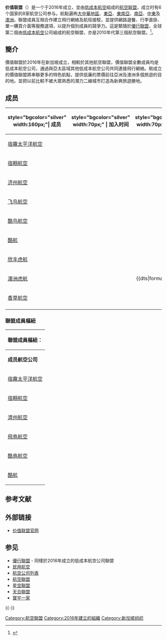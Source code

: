 {{expand|time=2016-05-20T03:39:09+00:00}}

{{Infobox Airline alliance
| alliance = 价值联盟
| eng_name = Value Alliance
| logo = Value Alliance Logo.png
| size = 250px
| launch_date = 2016年5月16日
| full_members = 6
| sponsored_members = 
| future_members = 
| airports = 160
| countries = 20
| annual_passengers = 
| annual_RPK = 
| fleet =176
| key_people = 
| alliance_slogan = 輕鬆去旅行（Easy to travel）
| headquarters = {{SIN}}
| website = http://www.valuealliance.com
| site_name = www.valuealliance.com
}}

'''价值联盟'''（{{lang-en|'''Value Alliance'''}}）是一个于2016年成立，並由[[低成本航空|低成本航空]]組成的[[航空联盟|航空联盟]]，成立时有6个国家的8家航空公司参与。航點遍佈[[大中華地區|大中華地區]]、[[東亞|東亞]]、[[東南亞|東南亞]]、[[南亞|南亞]]、[[中東|中東]]及[[澳洲|澳洲]]。聯盟成員互相合作建立飛行網絡及航班接駁，並提供網路選餐、行李直掛、單一購買介面等服務選項，以提升個別成員的競爭力。這是緊隨於[[優行聯盟|優行聯盟]]，全球第二個由[[低成本航空|低成本航空]]公司組成的航空聯盟，亦是2010年代第三個航空聯盟。<ref>{{Cite web |url=http://news.carnoc.com/list/345/345347.html |title=8家廉航组成价值联盟 抱团取暖拓展亚太市场 |accessdate=2016-05-20 |archive-date=2019-05-12 |archive-url=https://web.archive.org/web/20190512011059/http://news.carnoc.com/list/345/345347.html |dead-url=no }}</ref>。

==簡介==
價值聯盟於2016年在新加坡成立，相較於其他航空聯盟，價值聯盟全數成員均是低成本航空公司，通過與亞太區域其他低成本航空公司共同連接飛行網絡。剛成立的價值聯盟將串聯更多的特色航點，提供低廉的票價前往亞洲及澳洲多個旅遊的目的地。並把以前比較不被大眾熟悉的潛力二線城市打造為新興旅遊勝地。

== 成员 ==
{{multiple image
| align = right
| direction = vertical
| width = 200
| image1 = Airbus A330-300 Cebu Pacific AL (CPI) F-WWTR - MSN 1420 - Will be RP-C3341 (9645828995).jpg
| alt1 = Cebu Pacific plane in flight
| image2 = Jeju Air Boeing 737-800; HL8239@HKG;04.08.2011 615kx (6207350945).jpg
| alt2 = Jeju Air plane in flight
| image3 = Nok Air Boeing 737-800 Prasertwit-2.jpg
| alt3 = Nok Air plane taking off
| image4 = Nokscoot, Boeing 777-200ER HS-XBA NRT (17217873912).jpg
| alt4 = Nokscoot plane in flight
| image5 = Scoot Boeing 787 on finals at Singapore Changi Airport.jpg
| alt5 = Scoot plane in flight
| image9 =RP-C7250 ATR.72 Cebu Pacific (7838638880).jpg
| header =
| header_align = <!-- left/right/center -->
| header_background =
| footer = 价值联盟的会员：宿务太平洋航空、济州航空、飞鸟航空、酷鸟航空、酷航、宿翱航空。
| footer_background =
| background color =
}}

{|class="wikitable sortable toccolours"
|-
!style="bgcolor="silver" width:160px;"| 成员 
!style="bgcolor="silver" width:70px;" | 加入时间
!style="bgcolor="silver" width:70px;" | 退出时间
!style="bgcolor="silver" width:70px;" | 備注
|-
|{{flagicon|PHI}} [[宿霧太平洋航空|宿霧太平洋航空]]
|align=center | {{dts|format=dmy|2016|5|16}}
|
|
|-
|{{flagicon|PHI}} [[宿翱航空|宿翱航空]]
|align=center | {{dts|format=dmy|2016|5|16}}
|
|
|-
|{{flagicon|KOR}} [[济州航空|济州航空]]
|align=center | {{dts|format=dmy|2016|5|16}}
|
|
|-
|{{flagicon|THA}} [[飞鸟航空|飞鸟航空]]
|align=center | {{dts|format=dmy|2016|5|16}}
|
|
|-
|{{flagicon|THA}} [[酷鸟航空|酷鸟航空]]
|align=center | {{dts|format=dmy|2016|5|16}}
|align=center | {{dts|format=dmy|2020|6|26}}
|清盤並停飛
|-
|{{flagicon|SIN}} [[酷航|酷航]]
|align=center | {{dts|format=dmy|2016|5|16}}
|
|rowspan=2|欣豐虎航併入酷航
|-
|{{flagicon|SIN}} [[欣丰虎航|欣丰虎航]]
|align=center | {{dts|format=dmy|2016|5|16}}
|align=center | {{dts|format=dmy|2017|7|25}}
|-
|{{flagicon|AUS}} [[澳洲虎航|澳洲虎航]]
|align=center | {{dts|format=dmy|2016|5|16}}
|align=center | {{dts|format=dmy|2018||}}
|
|-
|{{flagicon|JPN}} [[香草航空|香草航空]]
|align=center | {{dts|format=dmy|2016|5|16}}
|align=center | {{dts|format=dmy|2019|3|30}}
|併入樂桃航空
|-
|}

===聯盟成員樞紐===

{| style="width:700px; border: #999 solid 1px; text-align: left; margin-bottom: 0;"
! colspan="2" | 聯盟成員樞紐：
|- style="font-weight:bold; background-color:#D3D3D3"
| '''成员航空公司'''
| '''基地机场'''
|-
| [[宿霧太平洋航空|宿霧太平洋航空]] || {{flagicon|PHI}} [[馬尼拉國際機場|馬尼拉國際機場]]、[[宿霧國際機場|宿霧國際機場]]、[[達沃國際機場|達沃國際機場]]、[[克拉克國際機場|克拉克國際機場]]
|-
| [[宿翱航空|宿翱航空]] || 
|-
| [[濟州航空|濟州航空]]  || {{flagicon|KOR}} [[仁川國際機場|仁川國際機場]]、[[濟州國際機場|濟州國際機場]]、[[金海國際機場|金海國際機場]]
|-
| [[飛鳥航空|飛鳥航空]] || {{flagicon|THA}} [[廊曼國際機場|廊曼國際機場]]
|-
| [[酷鳥航空|酷鳥航空]] || {{flagicon|THA}} [[廊曼國際機場|廊曼國際機場]]
|-
| [[酷航|酷航]] || {{flagicon|SIN}} [[新加坡樟宜國際機場|新加坡樟宜國際機場]]
|}

== 参考文献 ==
{{Reflist}}

== 外部链接 ==
{{Commons}}
* [http://www.valuealliance.com/ 价值联盟官网]{{Wayback|url=http://www.valuealliance.com/ |date=20030925202700 }}

== 参见 ==
{{Portal|航空|新加坡}}
* [[優行聯盟|優行聯盟]] - 同樣於2016年成立的低成本航空公司聯盟
* [[民用航空|民用航空]]
* [[航空公司列表|航空公司列表]]
* [[航空聯盟|航空聯盟]]
* [[星空聯盟|星空聯盟]]
* [[天合聯盟|天合聯盟]]
* [[寰宇一家|寰宇一家]]

{{-}}
{{航空聯盟}}
{{商業空中旅行}}

[[Category:航空聯盟|Category:航空聯盟]]
[[Category:2016年建立的組織|Category:2016年建立的組織]]
[[Category:新加坡组织|Category:新加坡组织]]